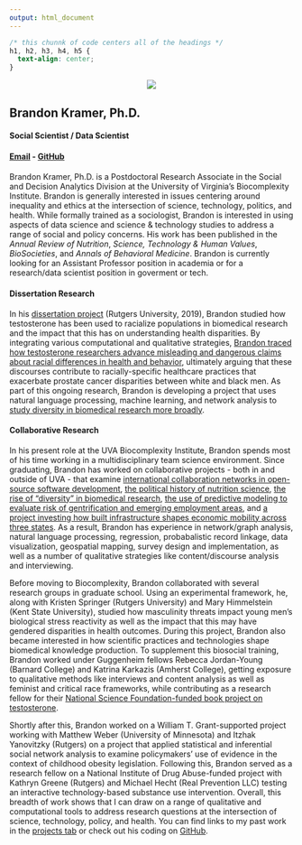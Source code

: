 ```yaml
---
output: html_document
---
```


```css
/* this chunnk of code centers all of the headings */
h1, h2, h3, h4, h5 {
  text-align: center;
}
```

<center>
![](/./home_files/blk-cropped.png)
</center>

## Brandon Kramer, Ph.D.

#### Social Scientist / Data Scientist

#### [Email](brandonleekramer@gmail.com) - [GitHub](https://github.com/brandonleekramer)

#### 

Brandon Kramer, Ph.D. is a Postdoctoral Research Associate in the Social and Decision Analytics Division at the University of Virginia's Biocomplexity Institute. Brandon is generally interested in issues centering around inequality and ethics at the intersection of science, technology, politics, and health. While formally trained as a sociologist, Brandon is interested in using aspects of data science and science & technology studies to address a range of social and policy concerns. His work has been published in the *Annual Review of Nutrition*, *Science, Technology & Human Values*, *BioSocieties*, and *Annals of Behavioral Medicine*. Brandon is currently looking for an Assistant Professor position in academia or for a research/data scientist position in goverment or tech. 

#### Dissertation Research 

In his [dissertation project](/projects/dissertation) (Rutgers University, 2019), Brandon studied how testosterone has been used to racialize populations in biomedical research and the impact that this has on understanding health disparities. By integrating various computational and qualitative strategies, [Brandon traced how testosterone researchers advance misleading and dangerous claims about racial differences in health and behavior](https://link.springer.com/article/10.1057/s41292-020-00200-w), ultimately arguing that these discourses contribute to racially-specific healthcare practices that exacerbate prostate cancer disparities between white and black men. As part of this ongoing research, Brandon is developing a project that uses natural language processing, machine learning, and network analysis to [study diversity in biomedical research more broadly](https://growthofdiversity.netlify.app/).

#### Collaborative Research 

In his present role at the UVA Biocomplexity Institute, Brandon spends most of his time working in a multidisciplinary team science environment. Since graduating, Brandon has worked on collaborative projects - both in and outside of UVA - that examine [international collaboration networks in open-source software development](/projects/oss/), [the political history of nutrition science](/projects/impacts-and-echoes/), [the rise of "diversity" in biomedical research](/projects/diversity/), [the use of predictive modeling to evaluate risk of gentrification and emerging employment areas](/projects/gentrification/), and [a project investing how built infrastructure shapes economic mobility across three states](https://dspgtools.shinyapps.io/EM-Data-Infrastructure/). As a result, Brandon has experience in network/graph analysis, natural language processing, regression, probabalistic record linkage, data visualization, geospatial mapping, survey design and implementation, as well as a number of qualitative strategies like content/discourse analysis and interviewing. 

Before moving to Biocomplexity, Brandon collaborated with several research groups in graduate school. Using an experimental framework, he, along with Kristen Springer (Rutgers University) and Mary Himmelstein (Kent State University), studied how masculinity threats impact young men's biological stress reactivity as well as the impact that this may have gendered disparities in health outcomes. During this project, Brandon also became interested in how scientific practices and technologies shape biomedical knowledge production. To supplement this biosocial training, Brandon worked under Guggenheim fellows Rebecca Jordan-Young (Barnard College) and Katrina Karkazis (Amherst College), getting exposure to qualitative methods like interviews and content analysis as well as feminist and critical race frameworks, while contributing as a research fellow for their [National Science Foundation-funded book project on testosterone](https://www.amazon.com/Testosterone-Unauthorized-Biography-Rebecca-Jordan-Young/dp/067472532). 

Shortly after this, Brandon worked on a William T. Grant-supported project working with Matthew Weber (University of Minnesota) and Itzhak Yanovitzky (Rutgers) on a project that applied statistical and inferential social network analysis to examine policymakers’ use of evidence in the context of childhood obesity legislation. Following this, Brandon served as a research fellow on a National Institute of Drug Abuse-funded project with Kathryn Greene (Rutgers) and Michael Hecht (Real Prevention LLC) testing an interactive technology-based substance use intervention. Overall, this breadth of work shows that I can draw on a range of qualitative and computational tools to address research questions at the intersection of science, technology, policy, and health. You can find links to my past work in the [projects tab](/projects) or check out his coding on [GitHub](https://github.com/brandonleekramer).





